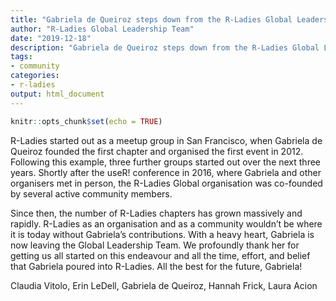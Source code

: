 ```yaml
---
title: "Gabriela de Queiroz steps down from the R-Ladies Global Leadership Team"
author: "R-Ladies Global Leadership Team"
date: "2019-12-18"
description: "Gabriela de Queiroz steps down from the R-Ladies Global Leadership Team"
tags: 
- community
categories:
- r-ladies
output: html_document
---
```


```r
knitr::opts_chunk$set(echo = TRUE)
```

R-Ladies started out as a meetup group in San Francisco, when Gabriela de Queiroz founded the first chapter and organised the first event in 2012. Following this example, three further groups started out over the next three years. Shortly after the useR! conference in 2016, where Gabriela and other organisers met in person, the R-Ladies Global organisation was co-founded by several active community members. 

Since then, the number of R-Ladies chapters has grown massively and rapidly. R-Ladies as an organisation and as a community wouldn't be where it is today without Gabriela’s contributions. With a heavy heart, Gabriela is now leaving the Global Leadership Team. We profoundly thank her for getting us all started on this endeavour and all the time, effort, and belief that Gabriela poured into R-Ladies. All the best for the future, Gabriela!

Claudia Vitolo, Erin LeDell, Gabriela de Queiroz, Hannah Frick, Laura Acion

